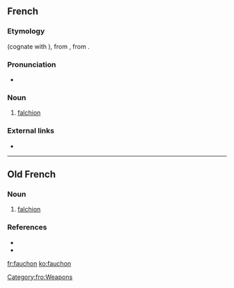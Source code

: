 ==French==

===Etymology===
{{etyl|fro|fr}} {{m|fro|fauchon}} (cognate with {{etyl|it|-}} {{m|it|falcione}}), from {{etyl|VL.|fr}} {{m|la|*falciōnem}}, from {{etyl|la|fr}} {{m|la|falx}}.

===Pronunciation===
* {{IPA|/fo.ʃɔ̃/|lang=fr}}

===Noun===
{{fr-noun|m}}

# [[falchion]]

===External links===
* {{R:TLFi}}

----

==Old French==

===Noun===
{{fro-noun|m}}

# [[falchion]]

===References===
* {{R:Godefroy}}
* {{R:Anglo-Norman On-Line Hub|fauchun}}

[[Category:fro:Weapons]]

[[fr:fauchon]]
[[ko:fauchon]]